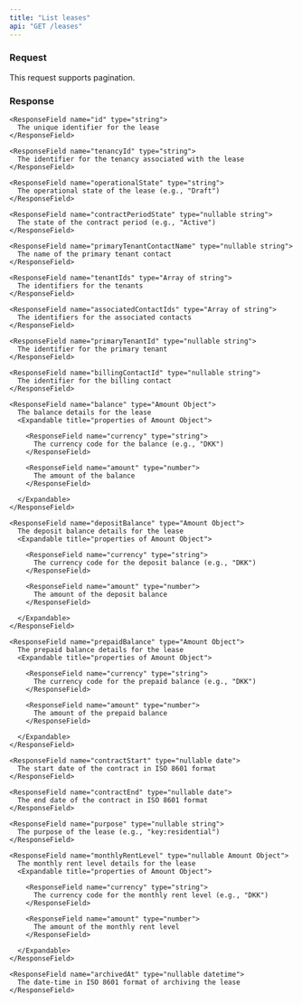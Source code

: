 ```yaml
---
title: "List leases"
api: "GET /leases"
---
```


### Request

This request supports pagination.

### Response

<ResponseField name="leases" type="Array of Lease Objects">
  <Expandable title="properties of Lease Object">

    <ResponseField name="id" type="string">
      The unique identifier for the lease
    </ResponseField>

    <ResponseField name="tenancyId" type="string">
      The identifier for the tenancy associated with the lease
    </ResponseField>

    <ResponseField name="operationalState" type="string">
      The operational state of the lease (e.g., "Draft")
    </ResponseField>

    <ResponseField name="contractPeriodState" type="nullable string">
      The state of the contract period (e.g., "Active")
    </ResponseField>

    <ResponseField name="primaryTenantContactName" type="nullable string">
      The name of the primary tenant contact
    </ResponseField>

    <ResponseField name="tenantIds" type="Array of string">
      The identifiers for the tenants
    </ResponseField>

    <ResponseField name="associatedContactIds" type="Array of string">
      The identifiers for the associated contacts
    </ResponseField>

    <ResponseField name="primaryTenantId" type="nullable string">
      The identifier for the primary tenant
    </ResponseField>

    <ResponseField name="billingContactId" type="nullable string">
      The identifier for the billing contact
    </ResponseField>

    <ResponseField name="balance" type="Amount Object">
      The balance details for the lease
      <Expandable title="properties of Amount Object">

        <ResponseField name="currency" type="string">
          The currency code for the balance (e.g., "DKK")
        </ResponseField>

        <ResponseField name="amount" type="number">
          The amount of the balance
        </ResponseField>

      </Expandable>
    </ResponseField>

    <ResponseField name="depositBalance" type="Amount Object">
      The deposit balance details for the lease
      <Expandable title="properties of Amount Object">

        <ResponseField name="currency" type="string">
          The currency code for the deposit balance (e.g., "DKK")
        </ResponseField>

        <ResponseField name="amount" type="number">
          The amount of the deposit balance
        </ResponseField>

      </Expandable>
    </ResponseField>

    <ResponseField name="prepaidBalance" type="Amount Object">
      The prepaid balance details for the lease
      <Expandable title="properties of Amount Object">

        <ResponseField name="currency" type="string">
          The currency code for the prepaid balance (e.g., "DKK")
        </ResponseField>

        <ResponseField name="amount" type="number">
          The amount of the prepaid balance
        </ResponseField>

      </Expandable>
    </ResponseField>

    <ResponseField name="contractStart" type="nullable date">
      The start date of the contract in ISO 8601 format
    </ResponseField>

    <ResponseField name="contractEnd" type="nullable date">
      The end date of the contract in ISO 8601 format
    </ResponseField>

    <ResponseField name="purpose" type="nullable string">
      The purpose of the lease (e.g., "key:residential")
    </ResponseField>

    <ResponseField name="monthlyRentLevel" type="nullable Amount Object">
      The monthly rent level details for the lease
      <Expandable title="properties of Amount Object">

        <ResponseField name="currency" type="string">
          The currency code for the monthly rent level (e.g., "DKK")
        </ResponseField>

        <ResponseField name="amount" type="number">
          The amount of the monthly rent level
        </ResponseField>

      </Expandable>
    </ResponseField>

  </Expandable>

    <ResponseField name="archivedAt" type="nullable datetime">
      The date-time in ISO 8601 format of archiving the lease
    </ResponseField>
</ResponseField>
